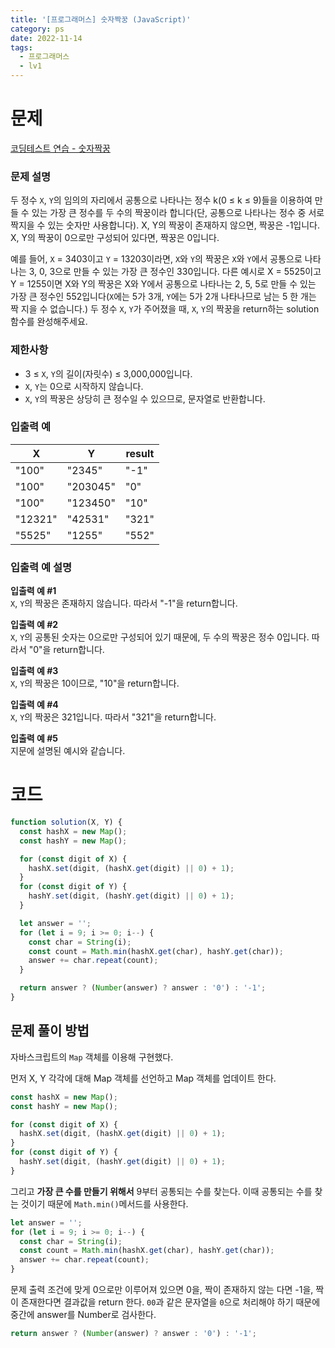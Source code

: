 ```yaml
---
title: '[프로그래머스] 숫자짝꿍 (JavaScript)'
category: ps
date: 2022-11-14
tags:
  - 프로그래머스
  - lv1
---
```


# 문제

[코딩테스트 연습 - 숫자짝꿍](https://school.programmers.co.kr/learn/courses/30/lessons/131128)

### 문제 설명

두 정수 `X`, `Y`의 임의의 자리에서 공통으로 나타나는 정수 k(0 ≤ k ≤ 9)들을 이용하여 만들 수 있는 가장 큰 정수를 두 수의 짝꿍이라 합니다(단, 공통으로 나타나는 정수 중 서로 짝지을 수 있는 숫자만 사용합니다). X, Y의 짝꿍이 존재하지 않으면, 짝꿍은 -1입니다. X, Y의 짝꿍이 0으로만 구성되어 있다면, 짝꿍은 0입니다.

예를 들어, `X` = 3403이고 `Y` = 13203이라면, `X`와 `Y`의 짝꿍은 `X`와 `Y`에서 공통으로 나타나는 3, 0, 3으로 만들 수 있는 가장 큰 정수인 330입니다. 다른 예시로 X = 5525이고 Y = 1255이면 X와 Y의 짝꿍은 X와 Y에서 공통으로 나타나는 2, 5, 5로 만들 수 있는 가장 큰 정수인 552입니다(`X`에는 5가 3개, `Y`에는 5가 2개 나타나므로 남는 5 한 개는 짝 지을 수 없습니다.)
두 정수 `X`, `Y`가 주어졌을 때, `X`, `Y`의 짝꿍을 return하는 solution 함수를 완성해주세요.

### 제한사항

- 3 ≤ `X`, `Y`의 길이(자릿수) ≤ 3,000,000입니다.
- `X`, `Y`는 0으로 시작하지 않습니다.
- `X`, `Y`의 짝꿍은 상당히 큰 정수일 수 있으므로, 문자열로 반환합니다.

### 입출력 예

| X       | Y        | result |
| ------- | -------- | ------ |
| "100"   | "2345"   | "-1"   |
| "100"   | "203045" | "0"    |
| "100"   | "123450" | "10"   |
| "12321" | "42531"  | "321"  |
| "5525"  | "1255"   | "552"  |

### 입출력 예 설명

**입출력 예 #1** <br/>
`X`, `Y`의 짝꿍은 존재하지 않습니다. 따라서 "-1"을 return합니다.

**입출력 예 #2** <br/>
`X`, `Y`의 공통된 숫자는 0으로만 구성되어 있기 때문에, 두 수의 짝꿍은 정수 0입니다. 따라서 "0"을 return합니다.

**입출력 예 #3** <br/>
`X`, `Y`의 짝꿍은 10이므로, "10"을 return합니다.

**입출력 예 #4** <br/>
`X`, `Y`의 짝꿍은 321입니다. 따라서 "321"을 return합니다.

**입출력 예 #5** <br/>
지문에 설명된 예시와 같습니다.

# 코드

```jsx
function solution(X, Y) {
  const hashX = new Map();
  const hashY = new Map();

  for (const digit of X) {
    hashX.set(digit, (hashX.get(digit) || 0) + 1);
  }
  for (const digit of Y) {
    hashY.set(digit, (hashY.get(digit) || 0) + 1);
  }

  let answer = '';
  for (let i = 9; i >= 0; i--) {
    const char = String(i);
    const count = Math.min(hashX.get(char), hashY.get(char));
    answer += char.repeat(count);
  }

  return answer ? (Number(answer) ? answer : '0') : '-1';
}
```

## 문제 풀이 방법

자바스크립트의 `Map` 객체를 이용해 구현했다.

먼저 X, Y 각각에 대해 Map 객체를 선언하고 Map 객체를 업데이트 한다.

```jsx
const hashX = new Map();
const hashY = new Map();

for (const digit of X) {
  hashX.set(digit, (hashX.get(digit) || 0) + 1);
}
for (const digit of Y) {
  hashY.set(digit, (hashY.get(digit) || 0) + 1);
}
```

그리고 **가장 큰 수를 만들기 위해서** 9부터 공통되는 수를 찾는다. 이때 공통되는 수를 찾는 것이기 때문에 `Math.min()`메서드를 사용한다.

```jsx
let answer = '';
for (let i = 9; i >= 0; i--) {
  const char = String(i);
  const count = Math.min(hashX.get(char), hashY.get(char));
  answer += char.repeat(count);
}
```

문제 출력 조건에 맞게 0으로만 이루어져 있으면 0을, 짝이 존재하지 않는 다면 -1을, 짝이 존재한다면 결과값을 return 한다. `00`과 같은 문자열을 `0`으로 처리해야 하기 때문에 중간에 answer를 Number로 검사한다.

```jsx
return answer ? (Number(answer) ? answer : '0') : '-1';
```
